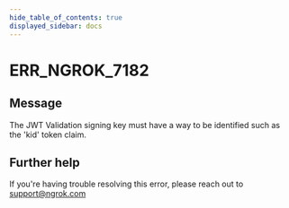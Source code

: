 ```yaml
---
hide_table_of_contents: true
displayed_sidebar: docs
---
```



# ERR_NGROK_7182

## Message

The JWT Validation signing key must have a way to be identified such as the 'kid' token claim.

<ErrorDetails error="err_ngrok_7182" />

## Further help

If you're having trouble resolving this error, please reach out to [support@ngrok.com](mailto:support@ngrok.com?subject=Help%20with%20ERR_NGROK_7182)
